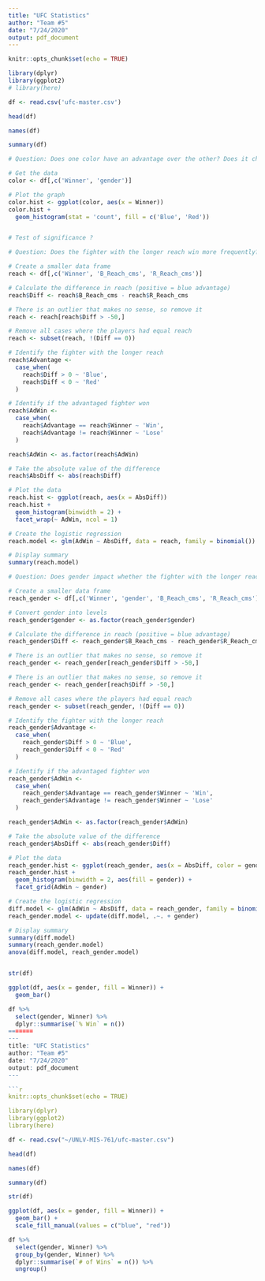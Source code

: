 ```yaml
---
title: "UFC Statistics"
author: "Team #5"
date: "7/24/2020"
output: pdf_document
---
```


```r
knitr::opts_chunk$set(echo = TRUE)

library(dplyr)
library(ggplot2)
# library(here)
```

```r
df <- read.csv('ufc-master.csv')

head(df)

names(df)

summary(df)
```

```r
# Question: Does one color have an advantage over the other? Does it change with gender?

# Get the data
color <- df[,c('Winner', 'gender')]

# Plot the graph
color.hist <- ggplot(color, aes(x = Winner))
color.hist +
  geom_histogram(stat = 'count', fill = c('Blue', 'Red'))


# Test of significance ?

```


```r
# Question: Does the fighter with the longer reach win more frequently?

# Create a smaller data frame
reach <- df[,c('Winner', 'B_Reach_cms', 'R_Reach_cms')]

# Calculate the difference in reach (positive = blue advantage)
reach$Diff <- reach$B_Reach_cms - reach$R_Reach_cms

# There is an outlier that makes no sense, so remove it
reach <- reach[reach$Diff > -50,]

# Remove all cases where the players had equal reach
reach <- subset(reach, !(Diff == 0))

# Identify the fighter with the longer reach
reach$Advantage <-
  case_when(
    reach$Diff > 0 ~ 'Blue',
    reach$Diff < 0 ~ 'Red'
  )

# Identify if the advantaged fighter won
reach$AdWin <-
  case_when(
    reach$Advantage == reach$Winner ~ 'Win',
    reach$Advantage != reach$Winner ~ 'Lose'
  )

reach$AdWin <- as.factor(reach$AdWin)

# Take the absolute value of the difference
reach$AbsDiff <- abs(reach$Diff)

# Plot the data
reach.hist <- ggplot(reach, aes(x = AbsDiff))
reach.hist +
  geom_histogram(binwidth = 2) +
  facet_wrap(~ AdWin, ncol = 1)

# Create the logistic regression
reach.model <- glm(AdWin ~ AbsDiff, data = reach, family = binomial())

# Display summary
summary(reach.model)

```

```r
# Question: Does gender impact whether the fighter with the longer reach will win more frequently?

# Create a smaller data frame
reach_gender <- df[,c('Winner', 'gender', 'B_Reach_cms', 'R_Reach_cms')]

# Convert gender into levels
reach_gender$gender <- as.factor(reach_gender$gender)

# Calculate the difference in reach (positive = blue advantage)
reach_gender$Diff <- reach_gender$B_Reach_cms - reach_gender$R_Reach_cms

# There is an outlier that makes no sense, so remove it
reach_gender <- reach_gender[reach_gender$Diff > -50,]

# There is an outlier that makes no sense, so remove it
reach_gender <- reach_gender[reach$Diff > -50,]

# Remove all cases where the players had equal reach
reach_gender <- subset(reach_gender, !(Diff == 0))

# Identify the fighter with the longer reach
reach_gender$Advantage <-
  case_when(
    reach_gender$Diff > 0 ~ 'Blue',
    reach_gender$Diff < 0 ~ 'Red'
  )

# Identify if the advantaged fighter won
reach_gender$AdWin <-
  case_when(
    reach_gender$Advantage == reach_gender$Winner ~ 'Win',
    reach_gender$Advantage != reach_gender$Winner ~ 'Lose'
  )

reach_gender$AdWin <- as.factor(reach_gender$AdWin)

# Take the absolute value of the difference
reach_gender$AbsDiff <- abs(reach_gender$Diff)

# Plot the data
reach_gender.hist <- ggplot(reach_gender, aes(x = AbsDiff, color = gender))
reach_gender.hist +
  geom_histogram(binwidth = 2, aes(fill = gender)) +
  facet_grid(AdWin ~ gender)

# Create the logistic regression
diff.model <- glm(AdWin ~ AbsDiff, data = reach_gender, family = binomial())
reach_gender.model <- update(diff.model, .~. + gender)

# Display summary
summary(diff.model)
summary(reach_gender.model)
anova(diff.model, reach_gender.model)


```

```r
```

```r
str(df)
```

```r
ggplot(df, aes(x = gender, fill = Winner)) +
  geom_bar()
```
```r
df %>%
  select(gender, Winner) %>%
  dplyr::summarise(`% Win` = n())
=======
---
title: "UFC Statistics"
author: "Team #5"
date: "7/24/2020"
output: pdf_document
---

```r
knitr::opts_chunk$set(echo = TRUE)

library(dplyr)
library(ggplot2)
library(here)
```

```r
df <- read.csv("~/UNLV-MIS-761/ufc-master.csv")
```

```r
head(df)
```

```r
names(df)
```

```r
summary(df)
```

```r
str(df)
```

```r
ggplot(df, aes(x = gender, fill = Winner)) +
  geom_bar() +
  scale_fill_manual(values = c("blue", "red"))
```
```r
df %>%
  select(gender, Winner) %>%
  group_by(gender, Winner) %>%
  dplyr::summarise(`# of Wins` = n()) %>%
  ungroup()
```